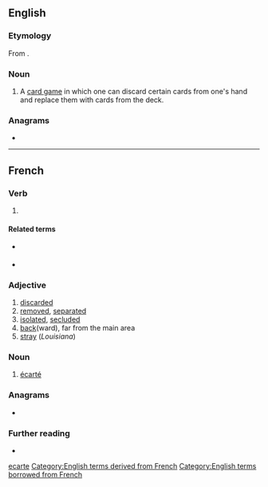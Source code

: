 {{also|ecarte|écarte}}

==English==

===Etymology===
From {{etyl|fr|en}} {{m|fr|écarté}}.

===Noun===
{{en-noun|-}}

# A [[card game]] in which one can discard certain cards from one's hand and replace them with cards from the deck.

===Anagrams===
* {{l|en|create}}

[[Category:English terms spelled with É|ecarte]]
[[Category:English terms derived from French]]
[[Category:English terms borrowed from French]]

----

==French==

===Verb===
{{fr-past participle}}

# {{past participle of|écarter|lang=fr|nocat=1}}

====Related terms====
* {{l|fr|écart}} {{g|m}}
* {{l|fr|écarteur}} {{g|m}}

===Adjective===
{{fr-adj}}

# [[discarded]]
# [[removed]], [[separated]]
# [[isolated]], [[secluded]]
# [[back]](ward), far from the main area
# [[stray]] (''Louisiana'')

===Noun===
{{fr-noun|m}}

# {{lb|fr|cards}} [[#English|écarté]]

===Anagrams===
* {{l|fr|tracée}}

===Further reading===
* {{R:TLFi}}